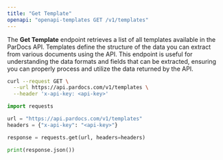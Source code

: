 ---
title: "Get Template"
openapi: "openapi-templates GET /v1/templates"
---

The **Get Template** endpoint retrieves a list of all templates available in the ParDocs API. Templates define the structure of the data you can extract from various documents using the API. This endpoint is useful for understanding the data formats and fields that can be extracted, ensuring you can properly process and utilize the data returned by the API.
<RequestExample>
```bash cURL
curl --request GET \
  --url https://api.pardocs.com/v1/templates \
  --header 'x-api-key: <api-key>'
```
```python Python
import requests

url = "https://api.pardocs.com/v1/templates"
headers = {"x-api-key": "<api-key>"}

response = requests.get(url, headers=headers)

print(response.json())
```
</RequestExample>
